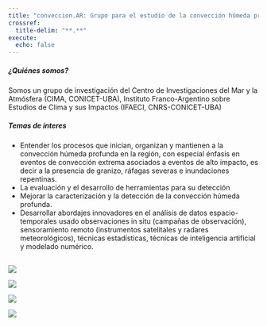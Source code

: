 ```yaml
---
title: "conveccion.AR: Grupo para el estudio de la convección húmeda profunda y sus impactos"
crossref:
  title-delim: "**.**"
execute:
  echo: false  
---
```


<h5>¿Quiénes somos?</h5>

Somos un grupo de investigación del Centro de Investigaciones del Mar y la Atmósfera (CIMA, CONICET-UBA), Instituto Franco-Argentino sobre Estudios de Clima y sus Impactos (IFAECI, CNRS-CONICET-UBA)

<h5>Temas de interes</h5>

* Entender los procesos que inician, organizan y mantienen a la convección húmeda profunda en la región, con especial énfasis en eventos de convección extrema asociados a eventos de alto impacto, es decir a la presencia de granizo, ráfagas severas e inundaciones repentinas.
* La evaluación y el desarrollo de herramientas para su detección
* Mejorar la caracterización y la detección de la convección húmeda profunda.
* Desarrollar abordajes innovadores en el análisis de datos espacio-temporales usado observaciones in situ (campañas de observación), sensoramiento remoto (instrumentos satelitales y radares meteorológicos), técnicas estadísticas, técnicas de inteligencia artificial y modelado numérico.

::: {layout-ncol=2}

![](images/radarZ.jpeg){height=1px}


![](images/satellite.GOES-16.201811101630.2km_ch13_clean_longwave-ir.jpg)

:::


::: {layout-ncol=3}

![](images/embajada.jpeg)

![](images/granizo.png)

![](images/lucho_pilus.jpeg)

:::

